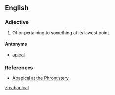 ==English==

===Adjective===
{{en-adj|-}}

# Of or pertaining to something at its lowest point.

====Antonyms====
*[[apical]]

===References===
*[http://phrontistery.info/a.html Abapical at the Phrontistery]

[[zh:abapical]]